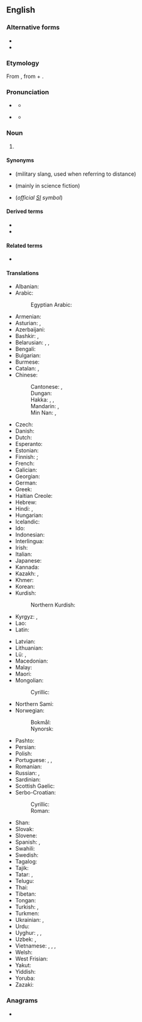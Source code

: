 {{also|kilòmetre|kilomètre|kilo-metre}}
==English==

===Alternative forms===
* {{alter|en|chiliometre|chilometer|chilometre||obsolete}}
* {{alter|en|kilometer||US}}

===Etymology===
From {{bor|en|fr|kilomètre}}, from {{der|en|grc|χίλιοι||thousand}} + {{m|grc|μέτρον||measure}}.

===Pronunciation===
* {{a|UK}} {{IPA|en|/ˈkɪləˌmiːtə/|/kɪˈlɒmɪtə/}}
** {{audio|en|En-uk-kilometre.ogg|Audio (UK &ndash; Scotland)}}
* {{a|US}} {{IPA|en|/kəˈlɑmɪtəɹ/|/ˈkɪləˌmitəɹ/}}
** {{audio|en|En-us-kilometre.ogg|Audio (US)}}

===Noun===
{{en-noun}}

# {{lb|en|official BIPM spelling|British spelling|Canadian spelling|Australian, New Zealand, Irish, Indian and South African spelling}} {{SI-unit|en|kilo|metre|length}}

====Synonyms====
* {{l|en|klick}} (military slang, used when referring to distance)
* {{l|en|klom}} (mainly in science fiction)
* {{l|en|km}} (''official [[SI]] symbol'')

====Derived terms====
* {{l|en|cubic kilometre}}
* {{l|en|square kilometre}}

====Related terms====
* {{l|en|kilometric}}

====Translations====
{{trans-top|unit of measure}}
* Albanian: {{t+|sq|kilometër|m}}
* Arabic: {{t|ar|كيلومتر|m|tr=kīlomitr}}
*: Egyptian Arabic: {{t|arz|كيلومتر|m|tr=kīlumetr}}
* Armenian: {{t+|hy|կիլոմետր}}
* Asturian: {{t|ast|quilómetru|m}}, {{t|ast|kilómetru|m}}
* Azerbaijani: {{t+|az|kilometr}}
* Bashkir: {{t|ba|километр}}, {{t|ba|саҡрым}} {{qualifier|colloquial, "verst"}}
* Belarusian: {{t|be|кіламе́тр|m}}, {{t|be|кілямэ́тар|m}}, {{t|be|вярста́|f}} {{qualifier|colloquial, "verst"}}
* Bengali: {{t|bn|কিলোমিটার}}
* Bulgarian: {{t+|bg|киломе́тър|m}}
* Burmese: {{t+|my|ကီလိုမီတာ}}
* Catalan: {{t+|ca|quilòmetre|m}}, {{t+|ca|kilòmetre|m}}
* Chinese:
*: Cantonese: {{t|yue|公里|tr=gung1 lei5}}, {{t|yue|千米|tr=cin1 mai5}}
*: Dungan: {{t|dng|гунли}}
*: Hakka: {{t|hak|公里|tr=kûng-lî}}, {{t|hak|奇勞}}, {{t|hak|奇劳|tr=khi-ló}}
*: Mandarin: {{t+|cmn|公里|tr=gōnglǐ}}, {{t+|cmn|千米|tr=qiān-mǐ}}
*: Min Nan: {{t+|nan|公里|tr=kong-lí}}, {{t|nan|khí-lo͘h}}
* Czech: {{t+|cs|kilometr|m}}
* Danish: {{t+|da|kilometer|c}}
* Dutch: {{t+|nl|kilometer|m}}
* Esperanto: {{t|eo|kilometro}}
* Estonian: {{t|et|kilomeeter}}
* Finnish: {{t+|fi|kilometri}}; {{t+|fi|kilsa}} {{q|colloquial}}
* French: {{t+|fr|kilomètre|m}}
* Galician: {{t+|gl|quilómetro|m}}
* Georgian: {{t|ka|კილომეტრი}}
* German: {{t+|de|Kilometer|m}}
* Greek: {{t+|el|χιλιόμετρο|n}}
* Haitian Creole: {{t|ht|kilomèt}}
* Hebrew: {{t|he|קִילוֹמֶטֶר|m|tr=kilométer}}
* Hindi: {{t+|hi|किलोमीटर|m}}, {{t|hi|सहस्रमान|m}}
* Hungarian: {{t+|hu|kilométer}}
* Icelandic: {{t+|is|kílómetri|m}}
* Ido: {{t+|io|kilometro}}
* Indonesian: {{t+|id|kilometer}}
* Interlingua: {{t+|ia|kilometro}}
* Irish: {{t|ga|ciliméadar|m}}
* Italian: {{t+|it|chilometro|m}}
* Japanese: {{t+|ja|キロメートル|tr=kiromētoru}}
* Kannada: {{t|kn|ಕಿಲೋಮೀಟರು}}
* Kazakh: {{t|kk|километр}}, {{t|kk|шақырым}} {{qualifier|colloquial, "verst"}}
* Khmer: {{t+|km|គីឡូម៉ែត្រ}}
* Korean: {{t+|ko|킬로미터}}
* Kurdish:
*: Northern Kurdish: {{t+|kmr|kîlometre|f}}
* Kyrgyz: {{t+|ky|километр}}, {{t+|ky|чакырым}} {{qualifier|colloquial, "verst"}}
* Lao: {{t+|lo|ກິໂລແມັດ}}
* Latin: {{t+|la|chiliometrum|n}}
{{trans-mid}}
* Latvian: {{t|lv|kilometrs|m}}
* Lithuanian: {{t+|lt|kilometras|m}}
* Lü: {{t|khb|ᦜᧅ}}, {{t|khb|ᦂᦲᦷᦟᦙᦶᧆ}}
* Macedonian: {{t|mk|километар|m}}
* Malay: {{t|ms|kilometer}}
* Maori: {{t|mi|manomita}}
* Mongolian:
*: Cyrillic: {{t+|mn|километр}}
* Northern Sami: {{t|se|kilomehter}}
* Norwegian:
*: Bokmål: {{t+|nb|kilometer|m}}
*: Nynorsk: {{t+|no|kilometer|m}}
* Pashto: {{t|ps|کيلومتر|m|tr=kilométәr}}
* Persian: {{t+|fa|کیلومتر|tr=kilometr}}
* Polish: {{t+|pl|kilometr|m}}
* Portuguese: {{t+|pt|quilômetro|m}}, {{t+|pt|quilómetro|m}}, {{t|pt|kilômetro|m}}
* Romanian: {{t+|ro|kilometru|m}}
* Russian: {{t+|ru|киломе́тр|m}}, {{t+|ru|верста́|f}} {{qualifier|colloquial, "verst"}}
* Sardinian: {{t|sc|chilòmitru}}
* Scottish Gaelic: {{t|gd|cilemeatair|m}}
* Serbo-Croatian:
*: Cyrillic: {{t|sh|ки̏лометар|m}}
*: Roman: {{t+|sh|kȉlometar|m}}
* Shan: {{t|shn|ၵိလူဝ်မႅတ်}}
* Slovak: {{t|sk|kilometer}}
* Slovene: {{t+|sl|kilometer}}
* Spanish: {{t+|es|kilómetro|m}}, {{t+|es|quilómetro|m}}
* Swahili: {{t|sw|kilometa}}
* Swedish: {{t+|sv|kilometer|c}}
* Tagalog: {{t|tl|kilometro}}
* Tajik: {{t+|tg|километр}}
* Tatar: {{t|tt|километр}}, {{t+|tt|чакрым}} {{qualifier|colloquial, "verst"}}
* Telugu: {{t|te|కిలోమీటరు}}
* Thai: {{t+|th|กิโลเมตร}}
* Tibetan: {{t|bo|སྤྱི་ལེ།}}
* Tongan: {{t|to|kilomita}}
* Turkish: {{t+|tr|kilometre}}, {{t|tr|çakrım}} {{qualifier|colloquial, "verst"}}
* Turkmen: {{t|tk|kilometr}}
* Ukrainian: {{t+|uk|кіломе́тр|m}}, {{t|uk|верста́|f}} {{qualifier|colloquial, "verst"}}
* Urdu: {{t|ur|کلومیٹر|m|tr=kilōmīṭar}}
* Uyghur: {{t|ug|كىلومېتىر}}, {{t|ug|كىلومېتر}}, {{t|ug|چاقىرىم‎}} {{qualifier|colloquial, "verst"}}
* Uzbek: {{t+|uz|kilometr}}, {{t+|uz|chaqirim}} {{qualifier|colloquial, "verst"}}
* Vietnamese: {{t+|vi|cây số}}, {{t|vi|kilômet}}, {{t+|vi|ki lô mét}}, {{t+|vi|ki-lô-mét}}
* Welsh: {{t|cy|cilometr}}
* West Frisian: {{t|fy|kilometer}}
* Yakut: {{t|sah|килэмиэтир}}
* Yiddish: {{t|yi|קילאָמעטער|m}}
* Yoruba: {{t|yo|kìlómítà}}
* Zazaki: {{t+|zza|kilometre|m}}
{{trans-bottom}}

===Anagrams===
* {{anagrams|en|a=eeiklmort|kilometer}}